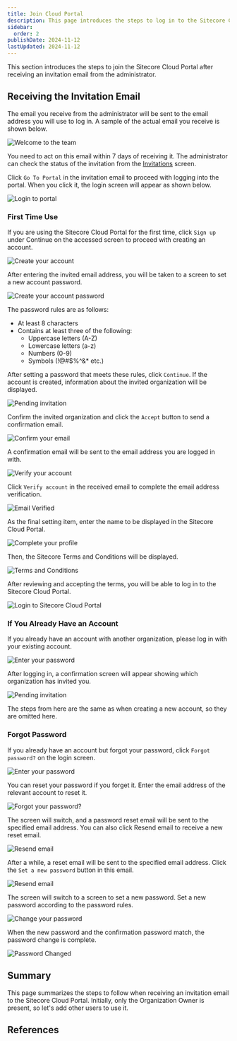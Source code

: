 ```yaml
---
title: Join Cloud Portal
description: This page introduces the steps to log in to the Sitecore Cloud Portal after being invited.
sidebar:
  order: 2
publishDate: 2024-11-12
lastUpdated: 2024-11-12
---
```



This section introduces the steps to join the Sitecore Cloud Portal after receiving an invitation email from the administrator.

## Receiving the Invitation Email

The email you receive from the administrator will be sent to the email address you will use to log in. A sample of the actual email you receive is shown below.

![Welcome to the team](../../../../assets/cloud-portal/joinsitecore01.png)

You need to act on this email within 7 days of receiving it. The administrator can check the status of the invitation from the [Invitations](/cloud-portal/overview/#invitations) screen.

Click `Go To Portal` in the invitation email to proceed with logging into the portal. When you click it, the login screen will appear as shown below.

![Login to portal](../../../../assets/cloud-portal/joinsitecore02.png)

### First Time Use

If you are using the Sitecore Cloud Portal for the first time, click `Sign up` under Continue on the accessed screen to proceed with creating an account.

![Create your account](../../../../assets/cloud-portal/joinsitecore03.png)

After entering the invited email address, you will be taken to a screen to set a new account password.

![Create your account password](../../../../assets/cloud-portal/joinsitecore04.png)

The password rules are as follows:

- At least 8 characters
- Contains at least three of the following:
  - Uppercase letters (A-Z)
  - Lowercase letters (a-z)
  - Numbers (0-9)
  - Symbols (!@#$%^&\* etc.)

After setting a password that meets these rules, click `Continue`. If the account is created, information about the invited organization will be displayed.

![Pending invitation](../../../../assets/cloud-portal/joinsitecore05.png)

Confirm the invited organization and click the `Accept` button to send a confirmation email.

![Confirm your email](../../../../assets/cloud-portal/joinsitecore06.png)

A confirmation email will be sent to the email address you are logged in with.

![Verify your account](../../../../assets/cloud-portal/joinsitecore07.png)

Click `Verify account` in the received email to complete the email address verification.

![Email Verified](../../../../assets/cloud-portal/joinsitecore08.png)

As the final setting item, enter the name to be displayed in the Sitecore Cloud Portal.

![Complete your profile](../../../../assets/cloud-portal/joinsitecore09.png)

Then, the Sitecore Terms and Conditions will be displayed.

![Terms and Conditions](../../../../assets/cloud-portal/joinsitecore10.png)

After reviewing and accepting the terms, you will be able to log in to the Sitecore Cloud Portal.

![Login to Sitecore Cloud Portal](../../../../assets/cloud-portal/joinsitecore11.png)

### If You Already Have an Account

If you already have an account with another organization, please log in with your existing account.

![Enter your password](../../../../assets/cloud-portal/joinsitecore12.png)

After logging in, a confirmation screen will appear showing which organization has invited you.

![Pending invitation](../../../../assets/cloud-portal/joinsitecore05.png)

The steps from here are the same as when creating a new account, so they are omitted here.

### Forgot Password

If you already have an account but forgot your password, click `Forgot password?` on the login screen.

![Enter your password](../../../../assets/cloud-portal/joinsitecore12.png)

You can reset your password if you forget it. Enter the email address of the relevant account to reset it.

![Forgot your password?](../../../../assets/cloud-portal/joinsitecore13.png)

The screen will switch, and a password reset email will be sent to the specified email address. You can also click Resend email to receive a new reset email.

![Resend email](../../../../assets/cloud-portal/joinsitecore14.png)

After a while, a reset email will be sent to the specified email address. Click the `Set a new password` button in this email.

![Resend email](../../../../assets/cloud-portal/joinsitecore15.png)

The screen will switch to a screen to set a new password. Set a new password according to the password rules.

![Change your password](../../../../assets/cloud-portal/joinsitecore16.png)

When the new password and the confirmation password match, the password change is complete.

![Password Changed](../../../../assets/cloud-portal/joinsitecore17.png)

## Summary

This page summarizes the steps to follow when receiving an invitation email to the Sitecore Cloud Portal. Initially, only the Organization Owner is present, so let's add other users to use it.

## References

<LinkCard
  title="Access the portal for the first time"
  href="https://doc.sitecore.com/portal/en/developers/sitecore-cloud-portal/access-the-portal-for-the-first-time.html"
  target="_blank"
/>
<LinkCard
  title="Log in to the Sitecore Cloud Portal"
  href="https://doc.sitecore.com/portal/en/developers/sitecore-cloud-portal/log-in-to-the-sitecore-cloud-portal.html"
  target="_blank"
/>

